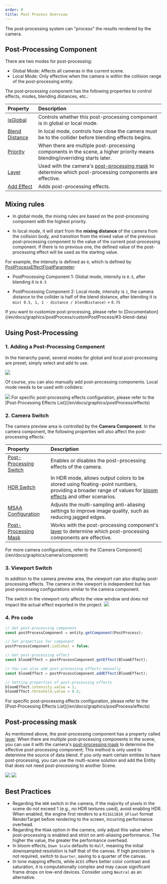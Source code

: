 ```yaml
---
order: 0
title: Post Process Overview
---
```


The post-processing system can "process" the results rendered by the camera.

<Comparison
  leftSrc="https://gw.alipayobjects.com/zos/OasisHub/3a50ed18-c2d4-4b33-a4e6-af79f2c273f8/2024-07-18%25252018.08.30.gif"
  leftText="OFF"
  rightSrc="https://gw.alipayobjects.com/zos/OasisHub/4bd5f985-1b82-4aca-b6fa-fd521aab8f57/2024-07-18%25252018.15.30.gif"
  rightText="ON"
/>

## Post-Processing Component

There are two modes for post-processing:

- Global Mode: Affects all cameras in the current scene.
- Local Mode: Only effective when the camera is within the collision range of the post-processing entity.

The post-processing component has the following properties to control effects, modes, blending distances, etc.:

| Property | Description |
| :-- | :-- |
| [isGlobal](/apis/core/#PostProcess-isGlobal) | Controls whether this post-processing component is in global or local mode. |
| [Blend Distance](/apis/core/#PostProcess-blendDistance) | In local mode, controls how close the camera must be to the collider before blending effects begins. |
| [Priority](/apis/core/#PostProcess-priority) | When there are multiple post-processing components in the scene, a higher priority means blending/overriding starts later. |
| [Layer](/apis/core/#PostProcess-layer) | Used with the camera's [post-processing mask](/apis/core/#Camera-postProcessMask) to determine which post-processing components are effective. |
| [Add Effect](/apis/core/#PostProcess-addEffect) | Adds post-processing effects. |

## Mixing rules

- In global mode, the mixing rules are based on the post-processing component with the highest priority.

- In local mode, it will start from the **mixing distance** of the camera from the collision body, and transition from the mixed value of the previous post-processing component to the value of the current post-processing component. If there is no previous one, the defined value of the post-processing effect will be used as the starting value.

For example, the intensity is defined as `0`, which is defined by [PostProcessEffectFloatParameter](/apis/core/#PostProcessEffectFloatParameter):

- PostProcessing Component 1: Global mode, intensity is `0.5`, after blending it is `0.5`

- PostProcessing Component 2: Local mode, intensity is `1`, the camera distance to the collider is half of the blend distance, after blending it is `mix( 0.5, 1, 1 - distance / blendDistance)` = `0.75`

<Callout type="info">
  If you want to customize post-processing, please refer to
  [Documentation](/en/docs/graphics/postProcess/customPostProcess/#3-blend-data)
</Callout>

## Using Post-Processing

### 1. Adding a Post-Processing Component

In the hierarchy panel, several modes for global and local post-processing are preset; simply select and add to use.

<Image src="https://gw.alipayobjects.com/zos/OasisHub/a6e9a327-1823-4dde-94a8-89bb4bf02e3a/2025-01-15%25252011.59.50.gif" />

Of course, you can also manually add post-processing components. Local mode needs to be used with colliders:

<Image src="https://gw.alipayobjects.com/zos/OasisHub/6eb3b8d5-27d1-419d-8bf6-65371861fb97/2025-01-15%25252014.51.12.gif" />

<Callout type="info">
  For specific post-processing effects configuration, please refer to the [Post-Processing Effects
  List](/en/docs/graphics/postProcess/effects)
</Callout>

### 2. Camera Switch

The camera preview area is controlled by the **Camera Component**. In the camera component, the following properties will also affect the post-processing effects:

| Property | Description |
| :-- | :-- |
| [Post-Processing Switch](/apis/core/#Camera-enablePostProcess) | Enables or disables the post-processing effects of the camera. |
| [HDR Switch](/apis/core/#Camera-enableHDR) | In HDR mode, allows output colors to be stored using floating-point numbers, providing a broader range of values for [bloom effects](/en/docs/graphics/postProcess/effects) and other scenarios. |
| [MSAA Configuration](/apis/core/#Camera-msaaSamples) | Adjusts the multi-sampling anti-aliasing settings to improve image quality, such as reducing jagged edges. |
| [Post-Processing Mask](/apis/core/#Camera-postProcessMask) | Works with the post-processing component's [layer](/apis/core/#PostProcess-layer) to determine which post-processing components are effective. |

<Callout type="info">
  For more camera configurations, refer to the [Camera Component](/en/docs/graphics/camera/component)
</Callout>

### 3. Viewport Switch

In addition to the camera preview area, the viewport can also display post-processing effects. The camera in the viewport is independent but has post-processing configurations similar to the camera component.

<Callout type="warning">
  The switch in the viewport only affects the view window and does not impact the actual effect exported in the project.
</Callout>

<Image src="https://gw.alipayobjects.com/zos/OasisHub/e3c55184-f51c-4a7a-9a12-ad490774dc26/image-20250115151324628-20250115151336116.png" />


### 4. Pro code
```ts
// Get post-processing component
const postProcessComponent = entity.getComponent(PostProcess);

// Set properties for component
postProcessComponent.isGlobal = false;

// Get post-processing effect
const bloomEffect = postProcessComponent.getEffect(BloomEffect);

// You can also add post-processing effects manually
const bloomEffect = postProcessComponent.addEffect(BloomEffect);

// Setting properties of post-processing effects
bloomEffect.intensity.value = 1;
bloomEffect.threshold.value = 0.5;
```
<Callout type="info">
  For specific post-processing effects configuration, please refer to the [Post-Processing Effects
  List](/en/docs/graphics/postProcess/effects)
</Callout>


## Post-processing mask
As mentioned above, the post-processing component has a property called [layer](/apis/core/#PostProcess-layer). When there are multiple post-processing components in the scene, you can use it with the camera's [post-processing mask](/apis/core/#Camera-postProcessMask) to determine the effective post-processing component;
This method is only used to determine the source of data blend. If you only want certain entities to have post-processing, you can use the multi-scene solution and add the Entity that does not need post-processing to another Scene.

<Image src="https://gw.alipayobjects.com/zos/OasisHub/ad36f45d-8e15-4fab-8ce9-dc0641a812d4/image-20250407183538658.png" />

<Image src="https://gw.alipayobjects.com/zos/OasisHub/d578cdb0-5f96-496b-91d6-8fedca938a3b/image-20250407183445964.png" />


## Best Practices

- Regarding the `HDR` switch in the camera, if the majority of pixels in the scene do not exceed 1 (e.g., no HDR textures used), avoid enabling HDR. When enabled, the engine first renders to a `R11G11B10_UFloat` format RenderTarget before rendering to the screen, incurring performance overhead.
- Regarding the `MSAA` option in the camera, only adjust this value when post-processing is enabled and strict on anti-aliasing performance. The higher the value, the greater the performance overhead.
- In bloom effects, `Down Scale` defaults to `Half`, meaning the initial downsampled resolution is half that of the canvas. If high precision is not required, switch to `Quarter`, saving to a quarter of the canvas.
- In tone mapping effects, while `ACES` offers better color contrast and saturation, it is computationally complex and may cause significant frame drops on low-end devices. Consider using `Neutral` as an alternative.
